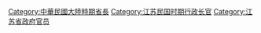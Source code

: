 [[Category:中華民國大陸時期省長|Category:中華民國大陸時期省長]]
[[Category:江苏民国时期行政长官|Category:江苏民国时期行政长官]]
[[Category:江苏省政府官员|Category:江苏省政府官员]]